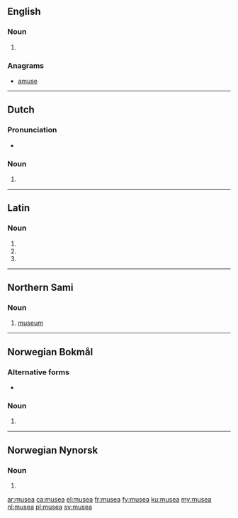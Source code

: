 ==English==

===Noun===
{{head|en|plural}} {{g|p}}

# {{plural of|museum|lang=en}}

===Anagrams===
* [[amuse#English|amuse]]

----

==Dutch==

===Pronunciation===
* {{audio|Nl-musea.ogg|Audio|lang=nl}}

===Noun===
{{head|nl}}

# {{nl-noun form of|pl|museum}}

----

==Latin==

===Noun===
{{la-noun-form|mūsēa}}

# {{inflection of|mūsēum||nom|p|lang=la}}
# {{inflection of|mūsēum||acc|p|lang=la}}
# {{inflection of|mūsēum||voc|p|lang=la}}

----

==Northern Sami==

===Noun===
{{head|se|noun}}

# [[museum]]

----
==Norwegian Bokmål==

===Alternative forms===
* {{l|nb|museene}}

===Noun===
{{head|nb|noun form|g=n}}

# {{inflection of|museum||definite|p|lang=nb}}

----
==Norwegian Nynorsk==

===Noun===
{{head|nn|noun form|g=n}}

# {{inflection of|museum||definite|p|lang=nn}}

[[ar:musea]]
[[ca:musea]]
[[el:musea]]
[[fr:musea]]
[[fy:musea]]
[[ku:musea]]
[[my:musea]]
[[nl:musea]]
[[pl:musea]]
[[sv:musea]]